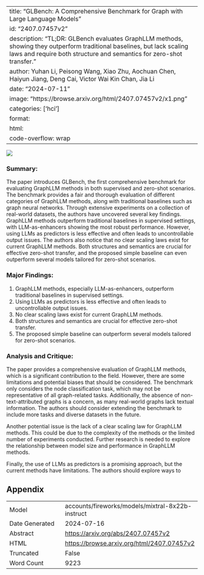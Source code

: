 
---
title: "GLBench: A Comprehensive Benchmark for Graph with Large Language Models"
id: "2407.07457v2"
description: "TL;DR: GLBench evaluates GraphLLM methods, showing they outperform traditional baselines, but lack scaling laws and require both structure and semantics for zero-shot transfer."
author: Yuhan Li, Peisong Wang, Xiao Zhu, Aochuan Chen, Haiyun Jiang, Deng Cai, Victor Wai Kin Chan, Jia Li
date: "2024-07-11"
image: "https://browse.arxiv.org/html/2407.07457v2/x1.png"
categories: ['hci']
format:
  html:
    code-overflow: wrap
---

![](https://browse.arxiv.org/html/2407.07457v2/x1.png)

### Summary:

The paper introduces GLBench, the first comprehensive benchmark for evaluating GraphLLM methods in both supervised and zero-shot scenarios. The benchmark provides a fair and thorough evaluation of different categories of GraphLLM methods, along with traditional baselines such as graph neural networks. Through extensive experiments on a collection of real-world datasets, the authors have uncovered several key findings. GraphLLM methods outperform traditional baselines in supervised settings, with LLM-as-enhancers showing the most robust performance. However, using LLMs as predictors is less effective and often leads to uncontrollable output issues. The authors also notice that no clear scaling laws exist for current GraphLLM methods. Both structures and semantics are crucial for effective zero-shot transfer, and the proposed simple baseline can even outperform several models tailored for zero-shot scenarios.

### Major Findings:

1. GraphLLM methods, especially LLM-as-enhancers, outperform traditional baselines in supervised settings.
2. Using LLMs as predictors is less effective and often leads to uncontrollable output issues.
3. No clear scaling laws exist for current GraphLLM methods.
4. Both structures and semantics are crucial for effective zero-shot transfer.
5. The proposed simple baseline can outperform several models tailored for zero-shot scenarios.

### Analysis and Critique:

The paper provides a comprehensive evaluation of GraphLLM methods, which is a significant contribution to the field. However, there are some limitations and potential biases that should be considered. The benchmark only considers the node classification task, which may not be representative of all graph-related tasks. Additionally, the absence of non-text-attributed graphs is a concern, as many real-world graphs lack textual information. The authors should consider extending the benchmark to include more tasks and diverse datasets in the future.

Another potential issue is the lack of a clear scaling law for GraphLLM methods. This could be due to the complexity of the methods or the limited number of experiments conducted. Further research is needed to explore the relationship between model size and performance in GraphLLM methods.

Finally, the use of LLMs as predictors is a promising approach, but the current methods have limitations. The authors should explore ways to

## Appendix

|          |          |
|----------|----------|
| Model     | accounts/fireworks/models/mixtral-8x22b-instruct       |
| Date Generated     | 2024-07-16       |
| Abstract | [https://arxiv.org/abs/2407.07457v2](https://arxiv.org/abs/2407.07457v2)        |
| HTML     | [https://browse.arxiv.org/html/2407.07457v2](https://browse.arxiv.org/html/2407.07457v2)       |
| Truncated       | False       |
| Word Count       | 9223       |